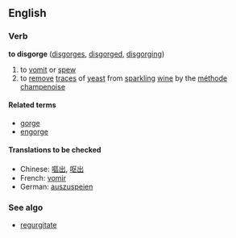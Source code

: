 ==English==
===Verb===
'''to disgorge''' ([[disgorges]], [[disgorged]], [[disgorging]])

#to [[vomit]] or [[spew]]
#to [[remove]] [[trace]]s of [[yeast]] from [[sparkling]] [[wine]] by the [[méthode champenoise]]

====Related terms====
*[[gorge]]
*[[engorge]]

====Translations to be checked====
*Chinese: [[嘔出]], [[呕出]]
*French: [[vomir]]
*German: [[auszuspeien]]

===See algo===
*[[regurgitate]]<!-- syn? -->